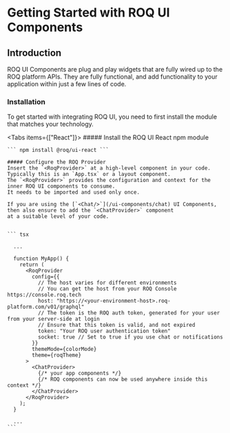 
# Getting Started with ROQ UI Components

## Introduction

ROQ UI Components are plug and play widgets that are fully wired up to the ROQ platform APIs.
They are fully functional, and add functionality to your application within just a few lines of code.

### Installation

To get started with integrating ROQ UI, you need to first install the module that matches your technology.

<Tabs items={["React"]}>
  <Tab>
    ##### Install the ROQ UI React npm module 
    
    ``` npm install @roq/ui-react ```

    ##### Configure the ROQ Provider
    Insert the `<RoqProvider>` at a high-level component in your code. Typically this is an `App.tsx` or a layout component.
    The `<RoqProvider>` provides the configuration and context for the inner ROQ UI components to consume.
    It needs to be imported and used only once.

    If you are using the [`<Chat/>`](/ui-components/chat) UI Components, then also ensure to add the `<ChatProvider>` component
    at a suitable level of your code.


    ``` tsx

      ...

      function MyApp() {
        return (
          <RoqProvider
            config={{
              // The host varies for different environments
              // You can get the host from your ROQ Console https://console.roq.tech
              host: "https://<your-environment-host>.roq-platform.com/v01/graphql"
              // The token is the ROQ auth token, generated for your user from your server-side at login
              // Ensure that this token is valid, and not expired
              token: "Your ROQ user authentication token"
              socket: true // Set to true if you use chat or notifications
            }}
            themeMode={colorMode}
            theme={roqTheme}
          >
            <ChatProvider>
              {/* your app components */}
              {/* ROQ components can now be used anywhere inside this context */}
            </ChatProvider>
          </RoqProvider>
        );
      }

      ...
    ```

  </Tab>

</Tabs>
